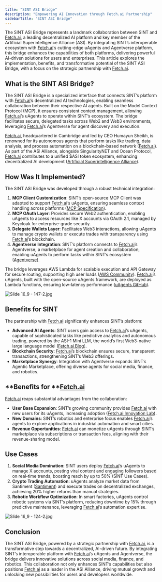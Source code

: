 ```yaml
---
title: "SINT ASI Bridge"
description: "Empowering AI Innovation through Fetch.ai Partnership"
sidebarTitle: "SINT ASI Bridge"
---
```


The SINT ASI Bridge represents a landmark collaboration between SINT and [Fetch.ai](http://Fetch.ai), a leading decentralized AI platform and key member of the Artificial Superintelligence Alliance (ASI). By integrating SINT’s interoperable ecosystem with [Fetch.ai](http://Fetch.ai)’s cutting-edge uAgents and Agentverse platform, this bridge enhances the capabilities of both platforms, delivering powerful AI-driven solutions for users and enterprises. This article explores the implementation, benefits, and transformative potential of the SINT ASI Bridge, with a focus on the strategic partnership with [Fetch.ai](http://Fetch.ai).

## **What is the SINT ASI Bridge?**

The SINT ASI Bridge is a specialized interface that connects SINT’s platform with [Fetch.ai](http://Fetch.ai)’s decentralized AI technologies, enabling seamless collaboration between their respective AI agents. Built on the Model Context Protocol (MCP), it ensures consistent context management, allowing [Fetch.ai](http://Fetch.ai)’s uAgents to operate within SINT’s ecosystem. The bridge facilitates secure, delegated tasks across Web2 and Web3 environments, leveraging [Fetch.ai](http://Fetch.ai)’s Agentverse for agent discovery and execution.

[Fetch.ai](http://Fetch.ai), headquartered in Cambridge and led by CEO Humayun Sheikh, is renowned for its autonomous agents that perform tasks like trading, data analysis, and process automation on a blockchain-based network ([<u>Fetch.ai</u>](http://Fetch.ai)). As part of the ASI Alliance, alongside SingularityNET and Ocean Protocol, [Fetch.ai](http://Fetch.ai) contributes to a unified \$ASI token ecosystem, enhancing decentralized AI development ([<u>Artificial Superintelligence Alliance</u>](https://superintelligence.io/)).

## **How Was It Implemented?**

The SINT ASI Bridge was developed through a robust technical integration:

1. **MCP Client Customization**: SINT’s open-source MCP Client was adapted to support [Fetch.ai](http://Fetch.ai)’s uAgents, ensuring seamless context handling across platforms ([<u>MCP Specification</u>](https://modelcontextprotocol.io/specification/2025-03-26/basic/authorization)).
2. **MCP OAuth Layer**: Provides secure Web2 authentication, enabling uAgents to access resources like X accounts via OAuth 2.1, managed by Keycloak for enterprise-grade security.
3. **Delegate Wallets Layer**: Facilitates Web3 interactions, allowing uAgents to manage crypto wallets or execute trades with transparency using [Fetch.ai](http://Fetch.ai)’s blockchain.
4. **Agentverse Integration**: SINT’s platform connects to [Fetch.ai](http://Fetch.ai)’s Agentverse, a marketplace for agent creation and collaboration, enabling uAgents to perform tasks within SINT’s ecosystem ([<u>Agentverse</u>](https://agentverse.ai/)).

The bridge leverages AWS Lambda for scalable execution and API Gateway for secure routing, supporting high user loads ([<u>AWS Community</u>](https://community.aws/)). [Fetch.ai](http://Fetch.ai)’s uAgents, built with the open-source uAgents framework, are deployed as Lambda functions, ensuring low-latency performance ([<u>uAgents GitHub</u>](https://github.com/fetchai/uAgents)).

![Slide 16_9 - 147-2.jpg](/images/Slide16_9-147-2.jpg)

## **Benefits for SINT**

The partnership with [Fetch.ai](http://Fetch.ai) significantly enhances SINT’s platform:

- **Advanced AI Agents**: SINT users gain access to [Fetch.ai](http://Fetch.ai)’s uAgents, capable of sophisticated tasks like predictive analytics and autonomous trading, powered by the ASI-1 Mini LLM, the world’s first Web3-native large language model ([<u>Fetch.ai</u>](http://Fetch.ai)[<u> Blog</u>](https://fetch.ai/blog/artificial-superintelligence-alliance-unveil-token-with-migration-d-app-tools-now-live)).
- **Blockchain Security**: [Fetch.ai](http://Fetch.ai)’s blockchain ensures secure, transparent transactions, strengthening SINT’s Web3 offerings.
- **Marketplace Synergy**: Integration with Agentverse expands SINT’s Agentic Marketplace, offering diverse agents for social media, finance, and robotics.

## **Benefits for **[**Fetch.ai**](http://Fetch.ai)

[Fetch.ai](http://Fetch.ai) reaps substantial advantages from the collaboration:

- **User Base Expansion**: SINT’s growing community provides [Fetch.ai](http://Fetch.ai) with new users for its uAgents, increasing adoption ([<u>Fetch.ai</u>](http://Fetch.ai)[<u> Innovation Lab</u>](https://innovationlab.fetch.ai/)).
- **New Domains**: SINT’s robotics and enterprise focus enables [Fetch.ai](http://Fetch.ai)’s agents to explore applications in industrial automation and smart cities.
- **Revenue Opportunities**: [Fetch.ai](http://Fetch.ai) can monetize uAgents through SINT’s marketplace via subscriptions or transaction fees, aligning with their revenue-sharing model.

## **Use Cases**

1. **Social Media Domination**: SINT users deploy [Fetch.ai](http://Fetch.ai)’s uAgents to manage X accounts, posting viral content and engaging followers based on real-time trends, boosting reach by up to 50% (SINT Use Cases).
2. **Crypto Trading Automation**: uAgents analyze market data from Santiment ([<u>Santiment</u>](https://santiment.net/)) and execute trades on decentralized exchanges, achieving 20% higher returns than manual strategies.
3. **Robotic Workflow Optimization**: In smart factories, uAgents control robotic systems via SINT’s platform, reducing downtime by 15% through predictive maintenance, leveraging [Fetch.ai](http://Fetch.ai)’s automation expertise.

![Slide 16_9 - 124-2.jpg](/images/Slide16_9-124-2.jpg)

## **Conclusion**

The SINT ASI Bridge, powered by a strategic partnership with [Fetch.ai](http://Fetch.ai), is a transformative step towards a decentralized, AI-driven future. By integrating SINT’s interoperable platform with [Fetch.ai](http://Fetch.ai)’s uAgents and Agentverse, the bridge delivers innovative solutions across social media, finance, and robotics. This collaboration not only enhances SINT’s capabilities but also positions [Fetch.ai](http://Fetch.ai) as a leader in the ASI Alliance, driving mutual growth and unlocking new possibilities for users and developers worldwide.